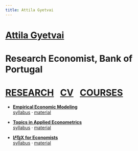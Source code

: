 ```yaml
---
title: Attila Gyetvai
---
```

<h1 class=name><a class=text1 href="/">Attila Gyetvai</a></h1>
<h1 class=affil>Research Economist, Bank of Portugal</h1>
<h1 class=navbar><a class=text1 href="research">RESEARCH</a>&nbsp;&nbsp;
  <a class=text1 href="CV_AttilaGyetvai.pdf">CV</a>&nbsp;&nbsp;
  <a class=text1 href="courses">COURSES</a>
</h1>


<ul>
  <li> 
    <p> 
      <a class=text1 href="https://github.com/agyetvai/empirical_econ_modeling_g"><b>Empirical Economic Modeling</b></a> </br>
      <a class=text2 href="https://agyetvai.github.io/empirical_econ_modeling_g/syllabus.pdf"><u>syllabus</u></a> &#183; 
      <a class=text2 href="https://github.com/agyetvai/empirical_econ_modeling_g"><u>material</u></a>
    </p>
  </li>
  
  <li> 
    <p> 
      <a class=text1 href="https://github.com/agyetvai/applied_metrics_u"><b>Topics in Applied Econometrics</b></a> </br>
      <a class=text2 href="https://agyetvai.github.io/applied_metrics_u/syllabus.pdf"><u>syllabus</u></a> &#183; 
      <a class=text2 href="https://github.com/agyetvai/applied_metrics_u"><u>material</u></a>
    </p>
  </li>
  
  <li> 
    <p> 
      <a class=text1 href="https://github.com/agyetvai/LaTeX4Econ"><b>L<span style="text-transform: uppercase; font-size: 0.75em; vertical-align: 0.25em; margin-left: -0.36em; margin-right: -0.15em; line-height: 1ex;">a</span>T<span style="text-transform: uppercase; vertical-align: -0.25em; margin-left: -0.1667em; margin-right: -0.125em; line-height: 1ex;">e</span>X for Economists</b></a> </br>
      <a class=text2 href="https://agyetvai.github.io/LaTeX4Econ/syllabus.pdf"><u>syllabus</u></a> &#183; 
      <a class=text2 href="https://github.com/agyetvai/LaTeX4Econ"><u>material</u></a>
    </p>
  </li>

</ul>

